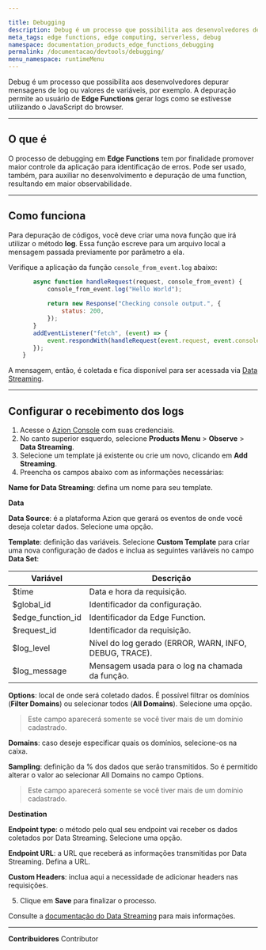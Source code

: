 ```yaml
---

title: Debugging
description: Debug é um processo que possibilita aos desenvolvedores depurar mensagens de log ou valores de variáveis.
meta_tags: edge functions, edge computing, serverless, debug
namespace: documentation_products_edge_functions_debugging
permalink: /documentacao/devtools/debugging/
menu_namespace: runtimeMenu
---
```


Debug é um processo que possibilita aos desenvolvedores depurar mensagens de log ou valores de variáveis, por exemplo. A depuração permite ao usuário de **Edge Functions** gerar logs como se estivesse utilizando o JavaScript do browser.

---

## O que é

O processo de debugging em **Edge Functions** tem por finalidade promover maior controle da aplicação para identificação de erros. Pode ser usado, também, para auxiliar no desenvolvimento e depuração de uma function, resultando em maior observabilidade.

---

## Como funciona

Para depuração de códigos, você deve criar uma nova função que irá utilizar o método **log**. Essa função escreve para um arquivo local a mensagem passada previamente por parâmetro a ela.

Verifique a aplicação da função `console_from_event.log` abaixo:

```js
       async function handleRequest(request, console_from_event) {
           console_from_event.log("Hello World");
    
           return new Response("Checking console output.", {
               status: 200,
           });
       }
       addEventListener("fetch", (event) => {
           event.respondWith(handleRequest(event.request, event.console));
       });
    }
```

A mensagem, então, é coletada e fica disponível para ser acessada via [Data Streaming](/pt-br/documentacao/produtos/data-streaming/).

---

## Configurar o recebimento dos logs

1. Acesse o [Azion Console](https://console.azion.com/) com suas credenciais.
2. No canto superior esquerdo, selecione **Products Menu** > **Observe** > **Data Streaming**.
3. Selecione um template já existente ou crie um novo, clicando em **Add Streaming**.
4. Preencha os campos abaixo com as informações necessárias:

**Name for Data Streaming**: defina um nome para seu template.

**Data**

**Data Source**: é a plataforma Azion que gerará os eventos de onde você deseja coletar dados. Selecione uma opção.

**Template**: definição das variáveis. Selecione **Custom Template** para criar uma nova configuração de dados e inclua as seguintes variáveis no campo **Data Set**:

| Variável | Descrição |
| --- | --- |
| $time | Data e hora da requisição. |
| $global_id | Identificador da configuração. |
| $edge_function_id | Identificador da Edge Function. |
| $request_id | Identificador da requisição. |
| $log_level | Nível do log gerado (ERROR, WARN, INFO, DEBUG, TRACE). |
| $log_message | Mensagem usada para o log na chamada da função. |

**Options**: local de onde será coletado dados. É possível filtrar os domínios (**Filter Domains**) ou selecionar todos (**All Domains**). Selecione uma opção.

> Este campo aparecerá somente se você tiver mais de um domínio cadastrado.

**Domains**: caso deseje especificar quais os domínios, selecione-os na caixa.

**Sampling**: definição da % dos dados que serão transmitidos. So é permitido alterar o valor ao selecionar All Domains no campo Options.

> Este campo aparecerá somente se você tiver mais de um domínio cadastrado.

**Destination**

**Endpoint type**: o método pelo qual seu endpoint vai receber os dados coletados por Data Streaming. Selecione uma opção.

**Endpoint URL**: a URL que receberá as informações transmitidas por Data Streaming. Defina a URL.

**Custom Headers**: inclua aqui a necessidade de adicionar headers nas requisições.

5. Clique em **Save** para finalizar o processo.

Consulte a [documentação do Data Streaming](/pt-br/documentacao/produtos/data-streaming/) para mais informações.





---


**Contribuidores** <ContributorList>Contributor</ContributorList>
